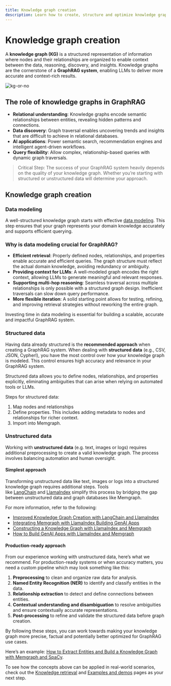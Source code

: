 ```yaml
---
title: Knowledge graph creation
description: Learn how to create, structure and optimize knowledge graphs using Memgraph, enabling graph-based data insights. 
---
```


# Knowledge graph creation

A **knowledge graph (KG)** is a structured representation of information where nodes and their relationships are organized to enable context between the data, reasoning, discovery, and insights. Knowledge graphs are the cornerstone of a **GraphRAG system**, enabling LLMs to deliver more accurate and context-rich results.

![kg-or-no](/pages/ai-ecosystem/graph-rag/knowledge-graph-creation/kg-or-no.jpg) 

## The role of knowledge graphs in GraphRAG

- **Relational understanding**: Knowledge graphs encode semantic relationships between entities, revealing hidden patterns and connections.
- **Data discovery**: Graph traversal enables uncovering trends and insights that are difficult to achieve in relational databases.
- **AI applications**: Power semantic search, recommendation engines and intelligent agent-driven workflows.
- **Query flexibility**: Allow complex, relationship-based queries with dynamic graph traversals.

> Critical Step: The success of your GraphRAG system heavily depends on the quality of your knowledge graph. Whether you’re starting with structured or unstructured data will determine your approach.
> 

## Knowledge graph creation

### Data modeling

A well-structured knowledge graph starts with effective [data modeling](/data-modeling). This step ensures that your graph represents your domain knowledge accurately and supports efficient querying.

### Why is data modeling crucial for GraphRAG?

- **Efficient retrieval**: Properly defined nodes, relationships, and properties enable accurate and efficient queries. The graph structure must reflect the actual domain knowledge, avoiding redundancy or ambiguity.
- **Providing context for LLMs**: A well-modeled graph encodes the right context, allowing LLMs to generate meaningful and relevant responses.
- **Supporting multi-hop reasoning**: Seamless traversal across multiple relationships is only possible with a structured graph design. Inefficient traversals can slow down query performance.
- **More flexible iteration**: A solid starting point allows for testing, refining, and improving retrieval strategies without reworking the entire graph.

Investing time in data modeling is essential for building a scalable, accurate and impactful GraphRAG system.

<Cards>
  <Cards.Card
    title="More about data modeling"
    href="/data-modeling"
  />
  <Cards.Card
    title="Knowledge graph modeling"
    href="/data-modeling/knowledge-graph"
  />
</Cards>

### Structured data

Having data already structured is the **recommended approach** when creating a GraphRAG system. When dealing with **structured data** (e.g., CSV, JSON, Cypherl), you have the most control over how your knowledge graph is modeled. This control ensures high accuracy and relevance in your GraphRAG system.

Structured data allows you to define nodes, relationships, and properties explicitly, eliminating ambiguities that can arise when relying on automated tools or LLMs.

Steps for structured data:

1. Map nodes and relationships
2. Define properties. This includes adding metadata to nodes and relationships for richer context.
3. Import into Memgraph.

<Cards>
  <Cards.Card
    title="More about data migration"
    href="/data-migration"
  />
    <Cards.Card
    title="Import best practices"
    href="/data-migration/best-practices"
  />
</Cards>

### Unstructured data

Working with **unstructured data** (e.g. text, images or logs) requires additional preprocessing to create a valid knowledge graph. The process involves balancing automation and human oversight.

#### Simplest approach

Transforming unstructured data like text, images or logs into a structured knowledge graph requires additional steps. Tools like [LangChain](/ai-ecosystem/integrations#langchain) and [LlamaIndex](/ai-ecosystem/integrations#llamaindex) simplify this process by bridging the gap between unstructured data and graph databases like Memgraph.

For more information, refer to the following:

- [Improved Knowledge Graph Creation with LangChain and LlamaIndex](https://memgraph.com/blog/improved-knowledge-graph-creation-langchain-llamaindex)
- [Integrating Memgraph with LlamaIndex Building GenAI Apps](https://memgraph.com/blog/integrating-memgraph-llamaindex-genai-apps)
- [Constructing a Knowledge Graph with LlamaIndex and Memgraph](https://www.llamaindex.ai/blog/constructing-a-knowledge-graph-with-llamaindex-and-memgraph)
- [How to Build GenAI Apps with LlamaIndex and Memgraph](https://www.youtube.com/watch?v=CRc0yHsmCXA)

#### Production-ready approach

From our experience working with unstructured data, here’s what we recommend. For production-ready systems or when accuracy matters, you need a custom pipeline which may look something like this:

1. **Preprocessing** to clean and organize raw data for analysis.
2. **Named Entity Recognition (NER)** to identify and classify entities in the data.
3. **Relationship extraction** to detect and define connections between entities.
4. **Contextual understanding and disambiguation** to resolve ambiguities and ensure contextually accurate representations.
5. **Post-processing** to refine and validate the structured data before graph creation.

By following these steps, you can work towards making your knowledge graph more precise, factual and potentially better optimized for GraphRAG use cases.

Here’s an example: [How to Extract Entities and Build a Knowledge Graph with Memgraph and SpaCy](https://memgraph.com/blog/extract-entities-build-knowledge-graph-memgraph-spacy). 

To see how the concepts above can be applied in real-world scenarios, check out the [Knowledge retrieval](/ai-ecosystem/graph-rag/knowledge-retrieval) and [Examples and demos](/ai-ecosystem/graph-rag/examples-and-demos) pages as your next step.

<CommunityLinks/>
